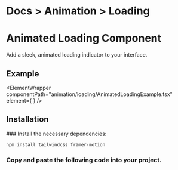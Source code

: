 
<h1 className="text-gray-800 dark:text-gray-200  text-[15px] mt-3 ">
  <span className="text-gray-500 ">Docs ></span>
  <span className="text-gray-500 ">Animation ></span> Loading
</h1>

# Animated Loading Component

Add a sleek, animated loading indicator to your interface.

## Example

<ElementWrapper
  componentPath="animation/loading/AnimatedLoadingExample.tsx"
  element={
    <ElementPreviewWrapper>
      <AnimatedLoadingExample />
    </ElementPreviewWrapper>
  }
/>

## Installation

<Steps>
### Install the necessary dependencies:

```bash copy
npm install tailwindcss framer-motion
```

### Copy and paste the following code into your project.

<CodeWrapper codePath="animation/loading/AnimatedLoading.tsx" />

</Steps>
